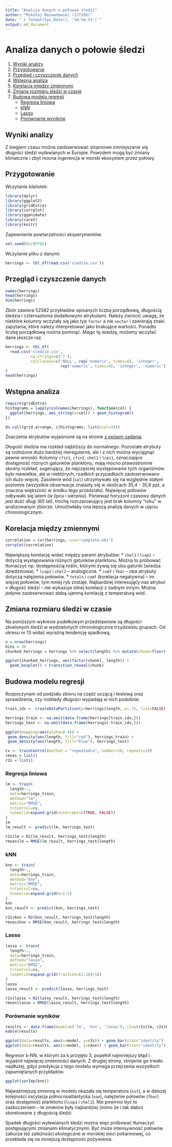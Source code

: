 ```yaml
---
title: "Analiza danych o połowie śledzi"
author: "Mikołaj Rozwadowski (127205)"
date: "`r format(Sys.Date(), '%d.%m.%Y')`"
output: md_document
---
```


# Analiza danych o połowie śledzi
1. [Wyniki analizy](#wyniki-analizy)
2. [Przygotowanie](#przygotowanie)
3. [Przegląd i czyszczenie danych](#przegląd-i-czyszczenie-danych)
4. [Wstępna analiza](#wstępna-analiza)
5. [Korelacja między zmiennymi](#korelacja-między-zmiennymi)
6. [Zmiana rozmiaru śledzi w czasie](#zmiana-rozmiaru-śledzi-w-czasie)
7. [Budowa modelu regresji](#budowa-modelu-regresji)
    * [Regresja liniowa](#regresja-liniowa)
    * [kNN](#knn)
    * [Lasso](#lasso)
    * [Porównanie wyników](#porównanie-wyników)

## Wyniki analizy
Z biegiem czasu można zaobserwować stopniowe zmniejszanie się długości śledzi wyławianych w Europie.
Powodem mogą być zmiany klimatczne i zbyt mocna ingerencja w morski ekosystem przez połowy.

## Przygotowanie

Wczytanie bibliotek:
```r
library(dplyr)
library(ggplot2)
library(gridExtra)
library(corrplot)
library(gganimate)
library(caret)
library(knitr)
```

Zapewnienie powtarzalności eksperymentów:
```r
set.seed(0xC0FFEE)
```

Wczytanie pliku z danymi:
```r
herrings <- tbl_df(read.csv('sledzie.csv'))
```

## Przegląd i czyszczenie danych
```r
names(herrings)
head(herrings)
dim(herrings)
```

Zbiór zawiera 52582 przykładów opisanych liczbą porządkową, długością śledzia i czternastoma dodatkowymi atrybutami. Należy zwrócić uwagę, że niektóre kolumny wczytały się jako typ `factor` a nie `vector` i zawierają znaki zapytania, które należy interpretować jako brakujące wartości.
Ponadto liczbę porządkową można pominąć. Mając tę wiedzę, możemy wczytać dane jeszcze raz.

```r
herrings <- tbl_df(
  read.csv('sledzie.csv',
           na.strings=c('?'),
           colClasses=c('NULL', rep('numeric', times=8), 'integer',
                        rep('numeric', times=4), 'integer', 'numeric'))
)
head(herrings)
```

## Wstępna analiza

```r
require(gridExtra)
histograms = lapply(colnames(herrings), function(col) {
  ggplot(herrings, aes_string(x=col)) + geom_histogram()
})

do.call(grid.arrange, c(histograms, list(ncol=3)))
```

Znaczenia atrybutów wyjaśnione są na stronie [z opisem zadania](http://www.cs.put.poznan.pl/alabijak/emd/projekt/projekt_analiza.html).

Długość śledzia ma rozkład najbliższy do normalnego. Pozostałe atrybuty są rozłożone dużo bardziej nieregularne, ale i z nich można wyciągnąć pewne wnioski:
Kolumny `cfin1`, `cfin2`, `chel1` i `lcpi1`, oznaczające dostępność różnych gatunków planktonu, mają mocno prawostronnie skośny rozkład, sugerujący, że najczęściej występowanie tych organizmów było niewielkie, ale w niektórych, rzadkich przypadkach zaobserwowano ich dużo więcej.
Zasolenie wód (`sal`) utrzymywało się na względnie stałym poziomie (wszystkie obserwacje znalazły się w okolicach 35,4 - 35,6 ppt, a znaczna większość w środku tego przedziału).
Najwięcej połowów odbywało się latem (w lipcu i sierpniu). Ponieważ horyzont czasowy danych jest dość długi (60 lat), trochę rozczarowujący jest brak kolumny "roku" w analizowanym zbiorze. Umożliwłaby ona lepszą analizę danych w ujęciu chronologicznym.

## Korelacja między zmiennymi
```r
correlation = cor(herrings, use="complete.obs")
corrplot(correlation)
```

Największą korelację widać między parami atrybutów:
* `chel1` i `lcop1` – dotyczą występowania różnych gatunków planktonu. Można to próbować tłumaczyć np. dostępnością roślin, którymi żywią się oba gatunki (wiedza dziedzinowa).
* `lcop2` i `chel2` – analogiczne.
* `cumf` i `fbar` – oba atrybuty dotyczą natężenia połowów.
* `totaln` i `cumf` (korelacja negatywna) – im więcej połowów, tym mniej ryb zostaje.
Najbardziej interesująćy nas atrybut » długość śledzi – nie wykazuje silnej korelacji z żadnym innym. Można jedynie zaobserwować słabą ujemną korelację z temperaturą wód.

## Zmiana rozmiaru śledzi w czasie

Na poniższym wykresie pudełkowym przedstawione są długości złowionych śledzi w wydzielonych chronologicznie trzydziestu grupach. Od okresu nr 13 widać wyraźną tendencję spadkową.

```r
n = nrow(herrings)
bins = 30
chunked_herrings = herrings %>% select(length) %>% mutate(chunk=floor((row_number() - 1) / n * bins))

ggplot(chunked_herrings, aes(factor(chunk), length)) + 
  geom_boxplot() + transition_reveal(chunk)
```

## Budowa modelu regresji

Rozpoczynam od podziału zbioru na część uczącą i testową oraz sprawdzenia, czy rozkłady długości wypadają w nich podobnie.

```r
train_idx <- createDataPartition(y=herrings$length, p=.75, list=FALSE)

herrings_train <- na.omit(data.frame(herrings[train_idx,]))
herrings_test <- na.omit(data.frame(herrings[-train_idx,]))

ggplot(mapping=aes(alpha=0.4)) + 
 geom_density(aes(length, fill="red"), herrings_train) + 
 geom_density(aes(length, fill="blue"), herrings_test)

cv <- trainControl(method = "repeatedcv", number=10, repeats=10)
rmses = list()
r2s = list()
```

### Regresja liniowa
```r
lm <- train(
  length~.,
  data=herrings_train,
  method="lm",
  metric="RMSE",
  trControl=cv,
  tuneGrid=expand.grid(intercept=c(TRUE, FALSE))
)
lm
lm_result <- predict(lm, herrings_test)

r2s$lm = R2(lm_result, herrings_test$length)
rmses$lm = RMSE(lm_result, herrings_test$length)
```

### kNN
```r
knn <- train(
  length~.,
  data=herrings_train,
  method="knn",
  metric="RMSE",
  trControl=cv,
  tuneGrid=expand.grid(k=1:5)
)
knn
knn_result <- predict(knn, herrings_test)

r2s$knn = R2(knn_result, herrings_test$length)
rmses$knn = RMSE(knn_result, herrings_test$length)
```

### Lasso
```r
lasso <- train(
  length~.,
  data=herrings_train,
  method="lasso",
  metric="RMSE",
  trControl=cv,
  tuneGrid=expand.grid(fraction=(1:10)/10)
)
lasso
lasso_result <- predict(lasso, herrings_test)

r2s$lasso = R2(lasso_result, herrings_test$length)
rmses$lasso = RMSE(lasso_result, herrings_test$length)
```

### Porównanie wyników
```r
results <- data.frame(model=c('lm', 'knn', 'lasso'), r2=c(r2s$lm, r2s$knn, r2s$lasso), rmse=c(rmses$lm, rmses$knn, rmses$lasso))
kable(results)

ggplot(data=results, aes(x=model, y=r2s)) + geom_bar(stat="identity")
ggplot(data=results, aes(x=model, y=rmse)) + geom_bar(stat="identity")
```

Regresor k-NN, w którym za k przyjęto 3, popełnił najmniejszy błąd i wyjaśnił najwięcej zmienności danych. Z drugiej strony, strojenie go trwało najdłużej, gdyż predykcja z tego modelu wymaga przejrzenia wszystkich zapamiętanych przykładów.

```r
ggplot(varImp(knn))
```

Najważniejszą zmienną w modelu okazała się temperatura (`sst`), a w dalszej kolejności oscylacja północnoatlantycka (`nao`), natężenie połowów (`fbar`) oraz dostępność planktonu (`lcop1` i `chel1`). Nie powinno być to zaskoczeniem – te zmienne były najbardziej (mimo że i tak słabo) skorelowane z długością śledzi.

Spadek długości wyławianych śledzi można więc próbować tłumaczyć postępującymi zmianami klimatycznymi.
Być może intensywność połowów zaburza też zależności ekologiczne w morskiej sieci pokarmowej, co przekłada się na mniejszą dostępność pożywienia.

